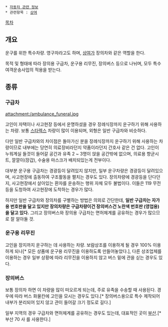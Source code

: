  * [[자동차 관련 정보]]
 * 관련항목 : [[상여]]

[[목차]]
== 개요 ==
운구를 위한 특수차량. 영구차라고도 하며, [[상여]]가 장의차와 같은 역할을 한다.

목적 및 형태에 따라 장의용 구급차, 운구용 리무진, 장의버스 등으로 나뉘며, 모두 특수여객운송사업의 적용을 받는다.

== 종류 ==
=== 구급차 ===
attachment:/ambulance_funeral.jpg

고인이 자택이나 사고현장 등에서 운명하셨을 경우 장례식장까지 운구하기 위해 사용하는 차량. 보통 [[스타렉스]] 차량이 많이 이용되며, 외형은 일반 구급차와 비슷하다.

다만 일반 구급차와의 차이점은 돌아가신 분을 장례식장까지 운구하기 위해 사용하는 차량이므로 내부에는 당연히 의료장비라던지 약품이라던지 간호사 같은 건 없다. 고인이 누워계실 들것이 들어갈 공간과 유족 2 ~ 3명이 앉을 공간밖에 없으며, 의료용 향균시트, 깔깔이(장갑), 수술용 마스크가 배치되있는게 전부이다.

대부분 운구용 구급차는 경광등이 달려있지 않지만, 일부 운구차량은 경광등이 달려있으며, 사고현장에 출동하여 구조활동을 펼치는 경우도 있다. 장의차량에 경광등을 단다던지, 사고현장에서 살아있는 환자를 운송하는 행위 자체 모두 불법이다. 이들은 119 무전 등을 도청하여 사고현장에 도착하는 경우가 많다.

하지만 일반 구급차와 장의차를 구별하는 방법은 의외로 간단한데, '''일반 구급차는 자가용 번호판을 달고 있지만 장의차량은 구급차량이건 장의버스건 노란색 번호판 (영업용)을 달고 있다.''' 그리고 장의버스와 장의용 구급차는 면허체계를 공유하는 경우가 많으므로 잘 알아둘 것.

=== 운구용 리무진 ===
고인을 장지까지 운구하는 데 사용하는 차량. 보람상조를 이용하게 될 경우 100% 이용하게 되나[* 모든 상품에 운구용 리무진을 이용하도록 만들어놓았다.], 다른 상조업체를 이용하는 경우 일부 상황에 따라 리무진을 이용하지 않고 버스 밑에 관을 싣는 경우도 있다.

=== 장의버스 ===
보통 장의차 하면 이 차량을 많이 떠오르게 되는데, 주로 유족을 수송할 때 사용된다. 경우에 따라 버스 화물칸에 고인을 모시는 경우도 있다.[* 장의버스용으로 특수 제작되어 내부가 분리되어 있지 않고 관이 들어갈 크기 정도로 길다.]

일부 지역의 경우 구급차와 면허체계를 공유하는 경우도 있는데, 대표적인 곳이 [[부산]].[* 부산 70 사 를 사용한다.]
